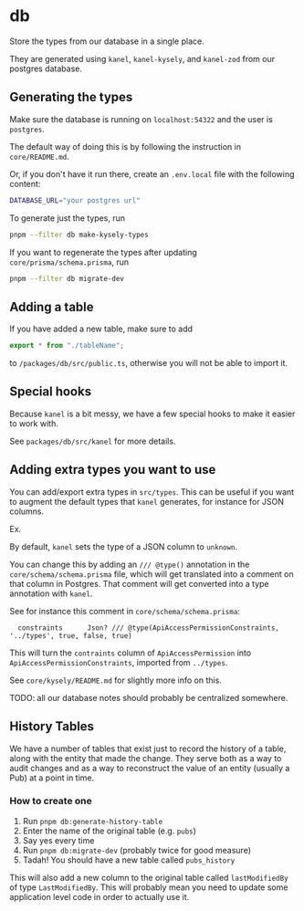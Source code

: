 # db

Store the types from our database in a single place.

They are generated using `kanel`, `kanel-kysely`, and `kanel-zod` from our postgres database.

## Generating the types

Make sure the database is running on `localhost:54322` and the user is `postgres`.

The default way of doing this is by following the instruction in `core/README.md`.

Or, if you don't have it run there, create an `.env.local` file with the following content:

```bash
DATABASE_URL="your postgres url"
```

To generate just the types, run

```bash
pnpm --filter db make-kysely-types
```

If you want to regenerate the types after updating `core/prisma/schema.prisma`, run

```bash
pnpm --filter db migrate-dev
```

## Adding a table

If you have added a new table, make sure to add

```ts filename="/packages/db/src/public.ts"
export * from "./tableName";
```

to `/packages/db/src/public.ts`, otherwise you will not be able to import it.

## Special hooks

Because `kanel` is a bit messy, we have a few special hooks to make it easier to work with.

See `packages/db/src/kanel` for more details.

## Adding extra types you want to use

You can add/export extra types in `src/types`. This can be useful if you want to augment the default types that `kanel` generates, for instance for
JSON columns.

Ex.

By default, `kanel` sets the type of a JSON column to `unknown`.

You can change this by adding an `/// @type()` annotation in the `core/schema/schema.prisma` file, which will get translated into a comment on that column in Postgres. That comment will get converted into a type annotation with `kanel`.

See for instance this comment in `core/schema/schema.prisma`:

```prisma
  constraints      Json? /// @type(ApiAccessPermissionConstraints, '../types', true, false, true)
```

This will turn the `contraints` column of `ApiAccessPermission` into `ApiAccessPermissionConstraints`, imported from `../types`.

See `core/kysely/README.md` for slightly more info on this.

TODO: all our database notes should probably be centralized somewhere.

## History Tables

We have a number of tables that exist just to record the history of a table, along with the entity that made the change. They serve both as a way to audit changes and as a way to reconstruct the value of an entity (usually a Pub) at a point in time.

### How to create one

1. Run `pnpm db:generate-history-table`
2. Enter the name of the original table (e.g. `pubs`)
3. Say yes every time
4. Run `pnpm db:migrate-dev` (probably twice for good measure)
5. Tadah! You should have a new table called `pubs_history`

This will also add a new column to the original table called `lastModifiedBy` of type `LastModifiedBy`. This will probably mean you need to update some application level code in order to actually use it.
